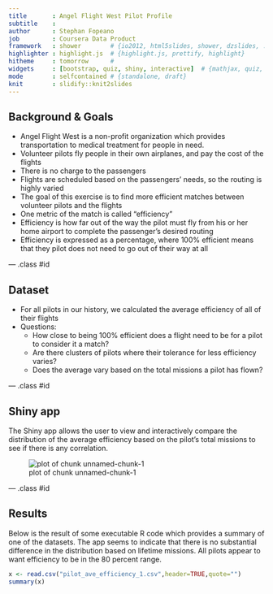 ```yaml
---
title       : Angel Flight West Pilot Profile
subtitle    : 
author      : Stephan Fopeano
job         : Coursera Data Product
framework   : shower        # {io2012, html5slides, shower, dzslides, ...}
highlighter : highlight.js  # {highlight.js, prettify, highlight}
hitheme     : tomorrow      # 
widgets     : [bootstrap, quiz, shiny, interactive]  # {mathjax, quiz, shiny, bootstrap}
mode        : selfcontained # {standalone, draft}
knit        : slidify::knit2slides
---
```


## Background & Goals

- Angel Flight West is a non-profit organization which provides transportation to medical treatment for people in need.
- Volunteer pilots fly people in their own airplanes, and pay the cost of the flights
- There is no charge to the passengers
- Flights are scheduled based on the passengers' needs, so the routing is highly varied
- The goal of this exercise is to find more efficient matches between volunteer pilots and the flights
- One metric of the match is called "efficiency"
- Efficiency is how far out of the way the pilot must fly from his or her home airport to complete the passenger's desired routing
- Efficiency is expressed as a percentage, where 100% efficient means that they pilot does not need to go out of their way at all

--- .class #id 

## Dataset

- For all pilots in our history, we calculated the average efficiency of all of their flights
- Questions:
  - How close to being 100% efficient does a flight need to be for a pilot to consider it a match?
  - Are there clusters of pilots where their tolerance for less efficiency varies?
  - Does the average vary based on the total missions a pilot has flown?

--- .class #id 

## Shiny app

The Shiny app allows the user to view and interactively compare the distribution of the average efficiency based on
the pilot's total missions to see if there is any correlation.

![plot of chunk unnamed-chunk-1](assets/fig/unnamed-chunk-1-1.png) 

--- .class #id 

## Results

Below is the result of some executable R code which provides a summary of one of the datasets. The app seems
to indicate that there is no substantial difference in the distribution based on lifetime missions. All pilots
appear to want efficiency to be in the 80 percent range.

```r
x <- read.csv("pilot_ave_efficiency_1.csv",header=TRUE,quote="")
summary(x)
```
